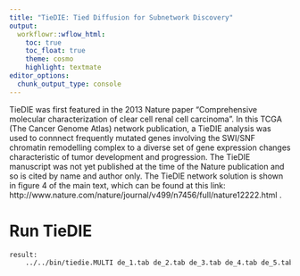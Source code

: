 ```yaml
---
title: "TieDIE: Tied Diffusion for Subnetwork Discovery"
output:
  workflowr::wflow_html:
    toc: true
    toc_float: true
    theme: cosmo
    highlight: textmate
editor_options:
  chunk_output_type: console
---
```


TieDIE was first featured in the 2013 Nature paper "Comprehensive molecular characterization of clear cell renal cell carcinoma". In this TCGA (The Cancer Genome Atlas) network publication, a TieDIE analysis was used to connnect frequently mutated genes involving the SWI/SNF chromatin remodelling complex to a diverse set of gene expression changes characteristic of tumor development and progression. The TieDIE manuscript was not yet published at the time of the Nature publication and so is cited by name and author only. The TieDIE network solution is shown in figure 4 of the main text, which can be found at this link: http://www.nature.com/nature/journal/v499/n7456/full/nature12222.html .

# Run TieDIE
```bash
result:
	../../bin/tiedie.MULTI de_1.tab de_2.tab de_3.tab de_4.tab de_5.tab de_6.tab de_7.tab 

```
